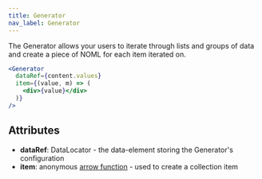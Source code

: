 ```yaml
---
title: Generator
nav_label: Generator
---
```


The Generator allows your users to iterate through lists and groups of data and create a piece of NOML for each item iterated on.

```jsx
<Generator
  dataRef={content.values}
  item={(value, m) => (
    <div>{value}</div>
  )}
/>
```

## Attributes

* **dataRef**: DataLocator - the data-element storing the Generator's configuration
* **item**: anonymous [arrow function](https://www.w3schools.com/js/js\_arrow\_function.asp) - used to create a collection item

